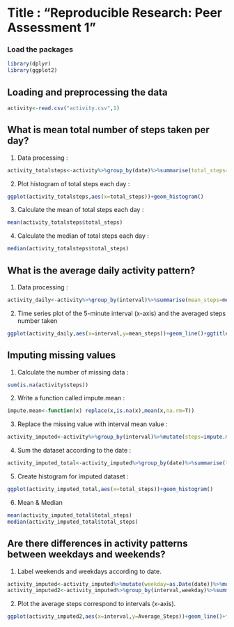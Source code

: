 Title : "Reproducible Research: Peer Assessment 1"
===================
### Load the packages
```r
library(dplyr)
library(ggplot2)
```

## Loading and preprocessing the data
```r
activity<-read.csv("activity.csv",1)
```
## What is mean total number of steps taken per day?
1. Data processing : 
```r
activity_totalsteps<-activity%>%group_by(date)%>%summarise(total_steps=sum(steps,na.rm=T))%>%filter(total_steps!=0)
```

2. Plot histogram of total steps each day : 
```r
ggplot(activity_totalsteps,aes(x=total_steps))+geom_histogram()
```


3. Calculate the mean of total steps each day :
```r
mean(activity_totalsteps$total_steps)
```

4. Calculate the median of total steps each day :
```r
median(activity_totalsteps$total_steps)
```
## What is the average daily activity pattern?
1. Data processing : 
```r
activity_daily<-activity%>%group_by(interval)%>%summarise(mean_steps=mean(steps,na.rm=T))
```

2. Time series plot of the 5-minute interval (x-axis) and the averaged steps number taken
```r
ggplot(activity_daily,aes(x=interval,y=mean_steps))+geom_line()+ggtitle("Daily Activity Pattern")+theme(plot.title=element_text(size=18,hjust=0.5))
```
## Imputing missing values
1. Calculate the number of missing data :
```r
sum(is.na(activity$steps))
```

2. Write a function called impute.mean : 
```r
impute.mean<-function(x) replace(x,is.na(x),mean(x,na.rm=T))
```

3. Replace the missing value with interval mean value :
```r
activity_imputed<-activity%>%group_by(interval)%>%mutate(steps=impute.mean(steps))
```

4. Sum the dataset according to the date :
```r
activity_imputed_total<-activity_imputed%>%group_by(date)%>%summarise(total_steps=sum(steps))
```

5. Create histogram for imputed dataset :
```r
ggplot(activity_imputed_total,aes(x=total_steps))+geom_histogram()
```

6. Mean & Median
```r
mean(activity_imputed_total$total_steps)
median(activity_imputed_total$total_steps)
```
## Are there differences in activity patterns between weekdays and weekends?
1. Label weekends and weekdays according to date.
```r
activity_imputed<-activity_imputed%>%mutate(weekday=as.Date(date))%>%mutate(weekday=weekdays(weekday))%>%mutate(weekday=factor(weekday%in%c("Saturday","Sunday"),levels=c(TRUE,FALSE),labels=c("Weekend","Weekday")))
activity_imputed2<-activity_imputed%>%group_by(interval,weekday)%>%summarise(Average_Steps=mean(steps))
```
2. Plot the average steps correspond to intervals (x-axis).
```r
ggplot(activity_imputed2,aes(x=interval,y=Average_Steps))+geom_line()+facet_grid(weekday~.)
```
